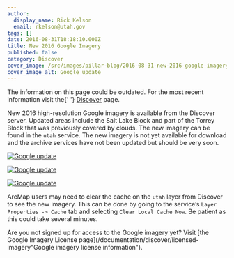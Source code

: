 ```yaml
---
author:
  display_name: Rick Kelson
  email: rkelson@utah.gov
tags: []
date: 2016-08-31T18:18:10.000Z
title: New 2016 Google Imagery
published: false
category: Discover
cover_image: /src/images/pillar-blog/2016-08-31-new-2016-google-imagery/slcoblock_sm.png
cover_image_alt: Google update
---
```



<div class="pop grid">
  <p class="text-center">
    The information on this page could be outdated. For the most recent information visit the{' '}
    <a href="/products/discover">Discover</a> page.
  </p>
</div>

New 2016 high-resolution Google imagery is available from the Discover server. Updated areas include the Salt Lake Block and part of the Torrey Block that was previously covered by clouds. The new imagery can be found in the `utah` service. The new imagery is not yet available for download and the archive services have not been updated but should be very soon.

[![Google update](/images/404.png 'view sample')](/images/404.png)

[![Google update](../../images/pillar-blog/2016-08-31-new-2016-google-imagery/slcoblock_sm.png 'view sample')](../../images/pillar-blog/2016-08-31-new-2016-google-imagery/slcoblock.png)

[![Google update](../../images/pillar-blog/2016-08-31-new-2016-google-imagery/torreyblock_sm.png 'view sample')](../../images/pillar-blog/2016-08-31-new-2016-google-imagery/torreyblock.png)

ArcMap users may need to clear the cache on the `utah` layer from Discover to see the new imagery. This can be done by going to the service’s `Layer Properties -> Cache` tab and selecting `Clear Local Cache Now`. Be patient as this could take several minutes.

Are you not signed up for access to the Google imagery yet? Visit [the Google Imagery License page](/documentation/discover/licensed-imagery"Google imagery license information").

<Contacts subject={frontmatter.title} contactKey="google_imagery" />
